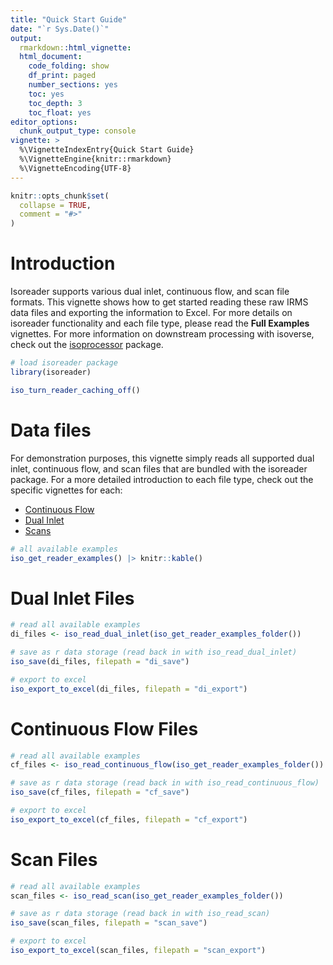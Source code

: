 ```yaml
---
title: "Quick Start Guide"
date: "`r Sys.Date()`"
output: 
  rmarkdown::html_vignette:
  html_document:
    code_folding: show
    df_print: paged
    number_sections: yes
    toc: yes
    toc_depth: 3
    toc_float: yes
editor_options:
  chunk_output_type: console
vignette: >
  %\VignetteIndexEntry{Quick Start Guide}
  %\VignetteEngine{knitr::rmarkdown}
  %\VignetteEncoding{UTF-8}
---
```



```r
knitr::opts_chunk$set(
  collapse = TRUE,
  comment = "#>"
)
```

# Introduction

Isoreader supports various dual inlet, continuous flow, and scan file formats. This vignette shows how to get started reading these raw IRMS data files and exporting the information to Excel. For more details on isoreader functionality and each file type, please read the **Full Examples** vignettes. For more information on downstream processing with isoverse, check out the [isoprocessor](https://isoprocessor.isoverse.org) package.

```r
# load isoreader package
library(isoreader)
```

```r
iso_turn_reader_caching_off()
```


# Data files

For demonstration purposes, this vignette simply reads all supported dual inlet, continuous flow, and scan files that are bundled with the isoreader package. For a more detailed introduction to each file type, check out the specific vignettes for each:

 - [Continuous Flow](https://isoreader.isoverse.org/articles/continuous_flow.html)
 - [Dual Inlet](https://isoreader.isoverse.org/articles/dual_inlet.html)
 - [Scans](https://isoreader.isoverse.org/articles/scan.html)


```r
# all available examples
iso_get_reader_examples() |> knitr::kable()
```

# Dual Inlet Files

```r
# read all available examples
di_files <- iso_read_dual_inlet(iso_get_reader_examples_folder())
```

```r
# save as r data storage (read back in with iso_read_dual_inlet)
iso_save(di_files, filepath = "di_save")
```

```r
# export to excel
iso_export_to_excel(di_files, filepath = "di_export")
```

# Continuous Flow Files

```r
# read all available examples
cf_files <- iso_read_continuous_flow(iso_get_reader_examples_folder())
```

```r
# save as r data storage (read back in with iso_read_continuous_flow)
iso_save(cf_files, filepath = "cf_save")
```

```r
# export to excel
iso_export_to_excel(cf_files, filepath = "cf_export")
```

# Scan Files

```r
# read all available examples
scan_files <- iso_read_scan(iso_get_reader_examples_folder())
```

```r
# save as r data storage (read back in with iso_read_scan)
iso_save(scan_files, filepath = "scan_save")
```

```r
# export to excel
iso_export_to_excel(scan_files, filepath = "scan_export")
```

